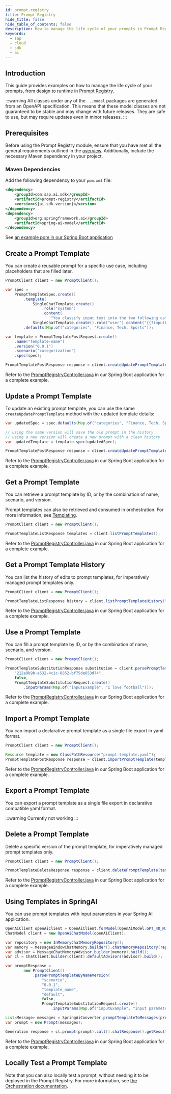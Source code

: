 ```yaml
---
id: prompt-registry
title: Prompt Registry
hide_title: false
hide_table_of_contents: false
description: How to manage the life cycle of your prompts in Prompt Registry using the SAP AI SDK for Java.
keywords:
  - sap
  - cloud
  - sdk
  - ai
---
```


## Introduction

This guide provides examples on how to manage the life cycle of your prompts, from design to runtime in [Prompt Registry](https://help.sap.com/docs/sap-ai-core/sap-ai-core-service-guide/prompt-registry).

:::warning
All classes under any of the `...model` packages are generated from an OpenAPI specification.
This means that these model classes are not guaranteed to be stable and may change with future releases.
They are safe to use, but may require updates even in minor releases.
:::

## Prerequisites

Before using the Prompt Registry module, ensure that you have met all the general requirements outlined in the [overview](../overview-cloud-sdk-for-ai-java#general-requirements).
Additionally, include the necessary Maven dependency in your project.

### Maven Dependencies

Add the following dependency to your `pom.xml` file:

```xml
<dependency>
    <groupId>com.sap.ai.sdk</groupId>
    <artifactId>prompt-registry</artifactId>
    <version>${ai-sdk.version}</version>
</dependency>
<dependency>
    <groupId>org.springframework.ai</groupId>
    <artifactId>spring-ai-model</artifactId>
</dependency>
```

See [an example pom in our Spring Boot application](https://github.com/SAP/ai-sdk-java/tree/main/sample-code/spring-app/pom.xml)

## Create a Prompt Template

You can create a reusable prompt for a specific use case, including placeholders that are filled later.

```java
PromptClient client = new PromptClient();

var spec =
    PromptTemplateSpec.create()
        .template(
            SingleChatTemplate.create()
                .role("system")
                .content(
                    "You classify input text into the two following categories: {{?categories}}"),
            SingleChatTemplate.create().role("user").content("{{?inputExample}}"))
        .defaults(Map.of("categories", "Finance, Tech, Sports"));

var template = PromptTemplatePostRequest.create()
    .name("template-name")
    .version("0.0.1")
    .scenario("categorization")
    .spec(spec);

PromptTemplatePostResponse response = client.createUpdatePromptTemplate(template);
```

Refer to the [PromptRegistryController.java](https://github.com/SAP/ai-sdk-java/tree/main/sample-code/spring-app/src/main/java/com/sap/ai/sdk/app/controllers/PromptRegistryController.java) in our Spring Boot application for a complete example.

## Update a Prompt Template

To update an existing prompt template, you can use the same `createUpdatePromptTemplate` method with the updated template details:

```java
var updatedSpec = spec.defaults(Map.of("categories", "Finance, Tech, Sports, Politics"));

// using the same version will save the old prompt in the history
// using a new version will create a new prompt with a clean history
var updatedTemplate = template.spec(updatedSpec);

PromptTemplatePostResponse response = client.createUpdatePromptTemplate(updatedTemplate);
```

Refer to the [PromptRegistryController.java](https://github.com/SAP/ai-sdk-java/tree/main/sample-code/spring-app/src/main/java/com/sap/ai/sdk/app/controllers/PromptRegistryController.java) in our Spring Boot application for a complete example.

## Get a Prompt Template

You can retrieve a prompt template by ID, or by the combination of name, scenario, and version.

Prompt templates can also be retrieved and consumed in orchestration. For more information, see [Templating](../orchestration/chat-completion#templating).

```java
PromptClient client = new PromptClient();

PromptTemplateListResponse templates = client.listPromptTemplates();
```

Refer to the [PromptRegistryController.java](https://github.com/SAP/ai-sdk-java/tree/main/sample-code/spring-app/src/main/java/com/sap/ai/sdk/app/controllers/PromptRegistryController.java) in our Spring Boot application for a complete example.

## Get a Prompt Template History

You can list the history of edits to prompt templates, for imperatively managed prompt templates only.

```java
PromptClient client = new PromptClient();

PromptTemplateListResponse history = client.listPromptTemplateHistory("categorization", "0.0.1", NAME);
```

Refer to the [PromptRegistryController.java](https://github.com/SAP/ai-sdk-java/tree/main/sample-code/spring-app/src/main/java/com/sap/ai/sdk/app/controllers/PromptRegistryController.java) in our Spring Boot application for a complete example.

## Use a Prompt Template

You can fill a prompt template by ID, or by the combination of name, scenario, and version.

```java
PromptClient client = new PromptClient();

PromptTemplateSubstitutionResponse substitution = client.parsePromptTemplateById(
    "212a9b9b-a532-4c1c-8852-bf75de853d74",
    false,
    PromptTemplateSubstitutionRequest.create()
        .inputParams(Map.of("inputExample", "I love football")));
```

Refer to the [PromptRegistryController.java](https://github.com/SAP/ai-sdk-java/tree/main/sample-code/spring-app/src/main/java/com/sap/ai/sdk/app/controllers/PromptRegistryController.java) in our Spring Boot application for a complete example.

## Import a Prompt Template

You can import a declarative prompt template as a single file export in yaml format.

```java
PromptClient client = new PromptClient();

Resource template = new ClassPathResource("prompt-template.yaml");
PromptTemplatePostResponse response = client.importPromptTemplate(template.getFile());
```

Refer to the [PromptRegistryController.java](https://github.com/SAP/ai-sdk-java/tree/main/sample-code/spring-app/src/main/java/com/sap/ai/sdk/app/controllers/PromptRegistryController.java) in our Spring Boot application for a complete example.

## Export a Prompt Template

You can export a prompt template as a single file export in declarative compatible yaml format.

:::warning
Currently not working
:::

## Delete a Prompt Template

Delete a specific version of the prompt template, for imperatively managed prompt templates only.

```java
PromptClient client = new PromptClient();

PromptTemplateDeleteResponse response = client.deletePromptTemplate(template.getId())
```

Refer to the [PromptRegistryController.java](https://github.com/SAP/ai-sdk-java/tree/main/sample-code/spring-app/src/main/java/com/sap/ai/sdk/app/controllers/PromptRegistryController.java) in our Spring Boot application for a complete example.

## Using Templates in SpringAI

You can use prompt templates with input parameters in your Spring AI application.

```java
OpenAiClient openAiClient = OpenAiClient.forModel(OpenAiModel.GPT_4O_MINI);
ChatModel client = new OpenAiChatModel(openAiClient);

var repository = new InMemoryChatMemoryRepository();
var memory = MessageWindowChatMemory.builder().chatMemoryRepository(repository).build();
var advisor = MessageChatMemoryAdvisor.builder(memory).build();
var cl = ChatClient.builder(client).defaultAdvisors(advisor).build();

var promptResponse =
        new PromptClient()
            .parsePromptTemplateByNameVersion(
                "scenario",
                "0.0.1",
                "template_name",
                "default",
                false,
                PromptTemplateSubstitutionRequest.create()
                    .inputParams(Map.of("inputExample", "input parameters")));

List<Message> messages = SpringAiConverter.promptTemplateToMessages(promptResponse);
var prompt = new Prompt(messages);

Generation response = cl.prompt(prompt).call().chatResponse().getResult();
```

Refer to the [PromptRegistryController.java](https://github.com/SAP/ai-sdk-java/tree/main/sample-code/spring-app/src/main/java/com/sap/ai/sdk/app/controllers/PromptRegistryController.java) in our Spring Boot application for a complete example.

## Locally Test a Prompt Template

Note that you can also locally test a prompt, without needing it to be deployed in the Prompt Registry.
For more information, see [the Orchestration documentation](../orchestration/chat-completion#locally-test-a-prompt-template).
